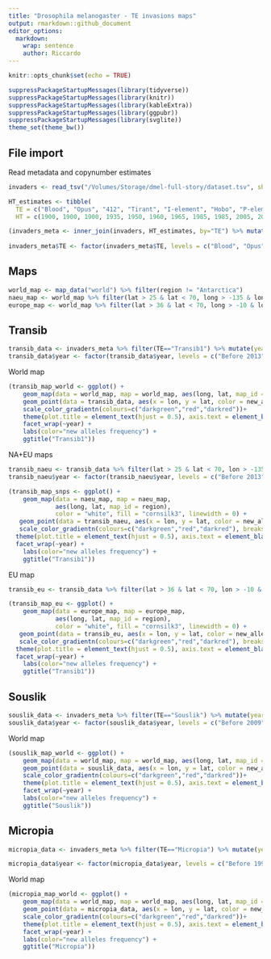 ```yaml
---
title: "Drosophila melanogaster - TE invasions maps"
output: rmarkdown::github_document
editor_options: 
  markdown: 
    wrap: sentence
    author: Riccardo
---
```


```r
knitr::opts_chunk$set(echo = TRUE)
```

```r
suppressPackageStartupMessages(library(tidyverse))
suppressPackageStartupMessages(library(knitr))
suppressPackageStartupMessages(library(kableExtra))
suppressPackageStartupMessages(library(ggpubr))
suppressPackageStartupMessages(library(svglite))
theme_set(theme_bw())
```

## File import

Read metadata and copynumber estimates
```r
invaders <- read_tsv("/Volumes/Storage/dmel-full-story/dataset.tsv", show_col_types = FALSE) %>% mutate(presence = ifelse(HQ_reads>=2.5, "present", "absent")) %>% filter(!(Sample %in% c("SRR8061818", "SRR8061819")))

HT_estimates <- tibble(
  TE = c("Blood", "Opus", "412", "Tirant", "I-element", "Hobo", "P-element", "Spoink", "Micropia", "Souslik", "Transib1"),
  HT = c(1900, 1900, 1900, 1935, 1950, 1960, 1965, 1985, 1985, 2005, 2010))

(invaders_meta <- inner_join(invaders, HT_estimates, by="TE") %>% mutate(new_alleles = ifelse(reinvasion==TRUE, new_alleles, ifelse(HQ_reads > 1, 1, 0))))
  
invaders_meta$TE <- factor(invaders_meta$TE, levels = c("Blood", "Opus", "412", "Tirant", "I-element", "Hobo", "P-element", "Spoink", "Micropia", "Souslik", "Transib1"))
```

## Maps

```r
world_map <- map_data("world") %>% filter(region != "Antarctica")
naeu_map <- world_map %>% filter(lat > 25 & lat < 70, long > -135 & long < 45)
europe_map <- world_map %>% filter(lat > 36 & lat < 70, long > -10 & long < 40)
```

## Transib

```r
transib_data <- invaders_meta %>% filter(TE=="Transib1") %>% mutate(year = ifelse(year>2013, year, "Before 2013"))
transib_data$year <- factor(transib_data$year, levels = c("Before 2013", "2014", "2015", "2016"))
```

World map
```r
(transib_map_world <- ggplot() +
    geom_map(data = world_map, map = world_map, aes(long, lat, map_id = region), color = "white", fill = "cornsilk3", linewidth = 0) +
    geom_point(data = transib_data, aes(x = lon, y = lat, color = new_alleles), size = 4, position = position_jitter(width = 2, height = 2), alpha = 0.25) +
    scale_color_gradientn(colours=c("darkgreen","red","darkred"))+
    theme(plot.title = element_text(hjust = 0.5), axis.text = element_blank(), axis.title = element_blank(), axis.ticks = element_blank(), legend.position = "bottom") +
    facet_wrap(~year) +
    labs(color="new alleles frequency") +
    ggtitle("Transib1"))
```

NA+EU maps
```r
transib_naeu <- transib_data %>% filter(lat > 25 & lat < 70, lon > -135 & lon < 45)
transib_naeu$year <- factor(transib_naeu$year, levels = c("Before 2013", "2014", "2015", "2016"))

(transib_map_snps <- ggplot() +
    geom_map(data = naeu_map, map = naeu_map,
             aes(long, lat, map_id = region),
             color = "white", fill = "cornsilk3", linewidth = 0) +
   geom_point(data = transib_naeu, aes(x = lon, y = lat, color = new_alleles), size = 4, position = position_jitter(width = 1, height = 1), alpha = 0.25) +
   scale_color_gradientn(colours=c("darkgreen","red","darkred"), breaks = c(0,0.2,0.4,0.6,0.8,1))+
  theme(plot.title = element_text(hjust = 0.5), axis.text = element_blank(), axis.title = element_blank(), axis.ticks = element_blank(), legend.position = "bottom") +
  facet_wrap(~year) +
    labs(color="new alleles frequency") +
    ggtitle("Transib1"))
```

EU map
```r
transib_eu <- transib_data %>% filter(lat > 36 & lat < 70, lon > -10 & lon < 40)

(transib_map_eu <- ggplot() +
    geom_map(data = europe_map, map = europe_map,
             aes(long, lat, map_id = region),
             color = "white", fill = "cornsilk3", linewidth = 0) +
   geom_point(data = transib_eu, aes(x = lon, y = lat, color = new_alleles), size = 4, position = position_jitter(width = 1, height = 1), alpha = 0.25) +
   scale_color_gradientn(colours=c("darkgreen","red","darkred"), breaks = c(0,0.2,0.4,0.6,0.8,1))+
  theme(plot.title = element_text(hjust = 0.5), axis.text = element_blank(), axis.title = element_blank(), axis.ticks = element_blank(), legend.position = "bottom") +
  facet_wrap(~year) +
    labs(color="new alleles frequency") +
    ggtitle("Transib1"))
```

## Souslik

```r
souslik_data <- invaders_meta %>% filter(TE=="Souslik") %>% mutate(year = as.character(year), year = case_when(year < 2009 ~ "Before 2009", year %in% c("2009","2010") ~ "2009-2010", year %in% c("2011","2012","2013","2014") ~ "2011-2014", year %in% c("2015","2016") ~ "2015-2016"))
souslik_data$year <- factor(souslik_data$year, levels = c("Before 2009", "2009-2010", "2011-2014", "2015-2016"))
```

World map
```r
(souslik_map_world <- ggplot() +
    geom_map(data = world_map, map = world_map, aes(long, lat, map_id = region), color = "white", fill = "cornsilk3", linewidth = 0) +
    geom_point(data = souslik_data, aes(x = lon, y = lat, color = new_alleles), size = 4, position = position_jitter(width = 2, height = 2), alpha = 0.25) +
    scale_color_gradientn(colours=c("darkgreen","red","darkred"))+
    theme(plot.title = element_text(hjust = 0.5), axis.text = element_blank(), axis.title = element_blank(), axis.ticks = element_blank(), legend.position = "bottom") +
    facet_wrap(~year) +
    labs(color="new alleles frequency") +
    ggtitle("Souslik"))
```


## Micropia

```r
micropia_data <- invaders_meta %>% filter(TE=="Micropia") %>% mutate(year = case_when(year < 1993 ~ "Before 1993", year %in% c("1993","1995") ~ "1993-1995", year %in% c("2006", "2005", "2004", "2003", "2002", "2001", "2000", "1999", "1998", "1997", "1996") ~ "1996-2006", TRUE ~ "After 2006"))

micropia_data$year <- factor(micropia_data$year, levels = c("Before 1993", "1993-1995", "1996-2006", "After 2006"))
```

World map
```r
(micropia_map_world <- ggplot() +
    geom_map(data = world_map, map = world_map, aes(long, lat, map_id = region), color = "white", fill = "cornsilk3", linewidth = 0) +
    geom_point(data = micropia_data, aes(x = lon, y = lat, color = new_alleles), size = 4, position = position_jitter(width = 3, height = 3), alpha = 0.25) +
    scale_color_gradientn(colours=c("darkgreen","red","darkred"))+
    theme(plot.title = element_text(hjust = 0.5), axis.text = element_blank(), axis.title = element_blank(), axis.ticks = element_blank(), legend.position = "bottom") +
    facet_wrap(~year) +
    labs(color="new alleles frequency") +
    ggtitle("Micropia"))
```